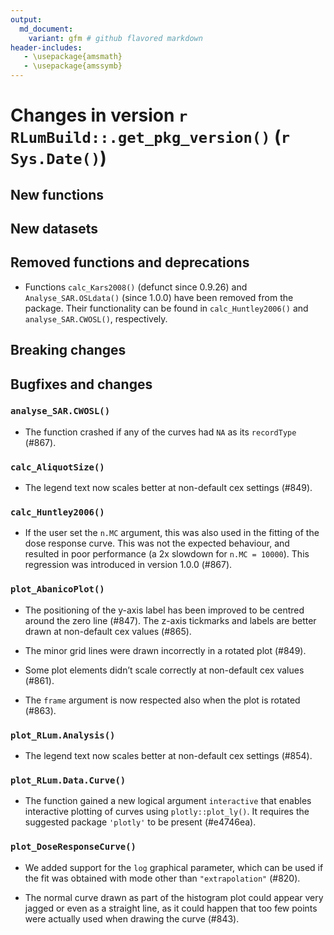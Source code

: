 ```yaml
---
output:
  md_document:
    variant: gfm # github flavored markdown
header-includes:
   - \usepackage{amsmath}
   - \usepackage{amssymb}
---
```

<!-- NEWS.md was auto-generated by NEWS.Rmd. Please DO NOT edit by hand!-->

# Changes in version `r RLumBuild::.get_pkg_version()` (`r Sys.Date()`)

## New functions

## New datasets

## Removed functions and deprecations

* Functions `calc_Kars2008()` (defunct since 0.9.26) and `Analyse_SAR.OSLdata()`
(since 1.0.0) have been removed from the package. Their functionality can be
found in `calc_Huntley2006()` and `analyse_SAR.CWOSL()`, respectively.

## Breaking changes

## Bugfixes and changes

### `analyse_SAR.CWOSL()`

* The function crashed if any of the curves had `NA` as its `recordType`
(#867).

### `calc_AliquotSize()`

* The legend text now scales better at non-default cex settings (#849).

### `calc_Huntley2006()`

* If the user set the `n.MC` argument, this was also used in the fitting of
the dose response curve. This was not the expected behaviour, and resulted
in poor performance (a 2x slowdown for `n.MC = 10000`). This regression was
introduced in version 1.0.0 (#867).

### `plot_AbanicoPlot()`

* The positioning of the y-axis label has been improved to be centred around
the zero line (#847). The z-axis tickmarks and labels are better drawn at
non-default cex values (#865).

* The minor grid lines were drawn incorrectly in a rotated plot (#849).

* Some plot elements didn't scale correctly at non-default cex values (#861).

* The `frame` argument is now respected also when the plot is rotated (#863).

### `plot_RLum.Analysis()`

* The legend text now scales better at non-default cex settings (#854).

### `plot_RLum.Data.Curve()`

* The function gained a new logical argument `interactive` that enables interactive
plotting of curves using `plotly::plot_ly()`. It requires the suggested package 
`'plotly'` to be present (#e4746ea).

### `plot_DoseResponseCurve()`

* We added support for the `log` graphical parameter, which can be used if
the fit was obtained with mode other than `"extrapolation"` (#820).

* The normal curve drawn as part of the histogram plot could appear very
jagged or even as a straight line, as it could happen that too few points
were actually used when drawing the curve (#843).
